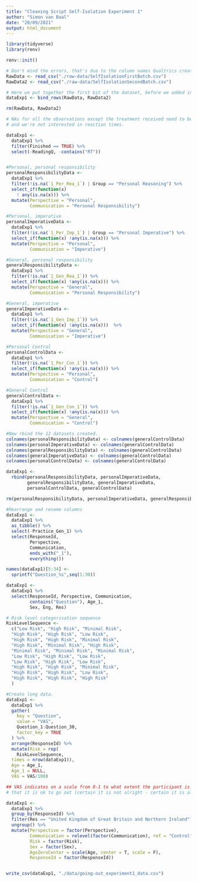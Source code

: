 ```yaml
---
title: "Cleaning Script Self-Isolation Experiment 1"
author: "Simon van Baal"
date: "20/09/2021"
output: html_document
---
```


```r
library(tidyverse)
library(renv)

renv::init()
```

```r

# Don't mind the errors, that's due to the column names Qualtrics creates.
RawData <- read_csv("./raw-data/SelfIsolationFirstBatch.csv")
RawData2 <- read_csv("./raw-data/SelfIsolationSecondBatch.csv")

# Here we put together the first bit of the dataset, before we added in the 'Group' column.
dataExp1 <- bind_rows(RawData, RawData2)

rm(RawData, RawData2)

```

```r
# NAs for all the observations except the treatment received need to be removed, 
# and we're not interested in reaction times.

dataExp1 <- 
  dataExp1 %>% 
  filter(Finished == TRUE) %>% 
  select(-ReadingQ, -contains("RT"))


#Personal, personal responsibility
personalResponsibilityData <- 
  dataExp1 %>%
  filter(!is.na(`1_Per_Rea_1`) | Group == "Personal Reasoning") %>%
  select_if(function(x)
    ! any(is.na(x))) %>%
  mutate(Perspective = "Personal",
         Communication = "Personal Responsibility")

#Personal, imperative
personalImperativeData <- 
  dataExp1 %>% 
  filter(!is.na(`1_Per_Imp_1`) | Group == "Personal Imperative") %>% 
  select_if(function(x) !any(is.na(x))) %>% 
  mutate(Perspective = "Personal",
         Communication = "Imperative")

#General, personal responsibility
generalResponsibilityData <- 
  dataExp1 %>% 
  filter(!is.na(`1_Gen_Rea_1`)) %>% 
  select_if(function(x) !any(is.na(x))) %>% 
  mutate(Perspective = "General",
         Communication = "Personal Responsibility")

#General, imperative
generalImperativeData <- 
  dataExp1 %>% 
  filter(!is.na(`1_Gen_Imp_1`)) %>% 
  select_if(function(x) !any(is.na(x)))  %>% 
  mutate(Perspective = "General",
         Communication = "Imperative")

#Personal Control
personalControlData <- 
  dataExp1 %>% 
  filter(!is.na(`1_Per_Con_1`)) %>% 
  select_if(function(x) !any(is.na(x))) %>% 
  mutate(Perspective = "Personal",
         Communication = "Control")

#General Control
generalControlData <- 
  dataExp1 %>% 
  filter(!is.na(`1_Gen_Con_1`)) %>% 
  select_if(function(x) !any(is.na(x))) %>% 
  mutate(Perspective = "General",
         Communication = "Control")

#Now rbind the 12 datasets created.
colnames(personalResponsibilityData) <- colnames(generalControlData)
colnames(personalImperativeData) <- colnames(generalControlData)
colnames(generalResponsibilityData) <- colnames(generalControlData)
colnames(generalImperativeData) <- colnames(generalControlData)
colnames(personalControlData) <- colnames(generalControlData)

dataExp1 <- 
  rbind(personalResponsibilityData, personalImperativeData, 
        generalResponsibilityData, generalImperativeData, 
        personalControlData, generalControlData)

rm(personalResponsibilityData, personalImperativeData, generalResponsibilityData, generalImperativeData, personalControlData, generalControlData)

#Rearrange and rename columns
dataExp1 <-
  dataExp1 %>%
  as_tibble() %>%
  select(-Practice_Gen_1) %>%
  select(ResponseId,
         Perspective,
         Communication,
         ends_with("_1"),
         everything())

names(dataExp1)[5:34] <- 
  sprintf("Question_%s",seq(1:30))

dataExp1 <- 
  dataExp1 %>% 
  select(ResponseId, Perspective, Communication, 
         contains("Question"), Age_1, 
         Sex, Eng, Res)


```

```r
# Risk level categorisation sequence
RiskLevelSequence <- 
  c("Low Risk", "High Risk", "Minimal Risk",
  "High Risk", "High Risk", "Low Risk",
  "High Risk", "High Risk", "Minimal Risk",
  "High Risk", "Minimal Risk", "High Risk",
  "Minimal Risk", "Minimal Risk", "Minimal Risk",
  "Low Risk", "High Risk", "Low Risk",
  "Low Risk", "High Risk", "Low Risk",
  "High Risk", "High Risk", "Minimal Risk",
  "High Risk", "High Risk", "Low Risk",
  "High Risk", "High Risk", "High Risk"
  )

#Create long data.
dataExp1 <-
  dataExp1 %>%
  gather(
    key = "Question",
    value = "VAS",
    Question_1:Question_30,
    factor_key = TRUE
  ) %>%
  arrange(ResponseId) %>%
  mutate(Risk = rep(
    RiskLevelSequence,
  times = nrow(dataExp1)),
  Age = Age_1,
  Age_1 = NULL,
  VAS = VAS/100)

## VAS indicates on a scale from 0-1 to what extent the participant is certain 
# that it is ok to go out (certain it is not alright - certain it is alright)

dataExp1 <-
  dataExp1 %>%
  group_by(ResponseId) %>%
  filter(Res == "United Kingdom of Great Britain and Northern Ireland") %>%
  ungroup() %>% 
  mutate(Perspective = factor(Perspective), 
         Communication = relevel(factor(Communication), ref = "Control"),
         Risk = factor(Risk),
         Sex = factor(Sex),
         AgeZeroCenter = scale(Age, center = T, scale = F),
         ResponseId = factor(ResponseId))


write_csv(dataExp1, "./data/going-out_experiment1_data.csv")

```



